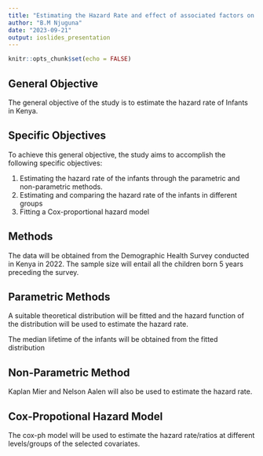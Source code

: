 ---
title: "Estimating the Hazard Rate and effect of associated factors on Infant Mortality in Kenya Using Demographic Health Survey Data"
author: "B.M Njuguna"
date: "2023-09-21"
output: ioslides_presentation
---

```{r setup, include=FALSE}
knitr::opts_chunk$set(echo = FALSE)
```


## General Objective

The general objective of the study is to estimate the hazard rate of Infants in Kenya.

## Specific Objectives

To achieve this general objective, the study aims to accomplish the following specific objectives:

1.  Estimating the hazard rate of the infants through the parametric and non-parametric methods.
2.  Estimating and comparing the hazard rate of the infants in different groups
3.  Fitting a Cox-proportional hazard model

## Methods

The data will be obtained from the Demographic Health Survey conducted in Kenya in 2022. The sample size will entail all the children born 5 years preceding the survey.

## Parametric Methods

A suitable theoretical distribution will be fitted and the hazard function of the distribution will be used to estimate the hazard rate.

The median lifetime of the infants will be obtained from the fitted distribution

## Non-Parametric Method

Kaplan Mier and Nelson Aalen will also be used to estimate the hazard rate.

## Cox-Propotional Hazard Model

The cox-ph model will be used to estimate the hazard rate/ratios at different levels/groups of the selected covariates. 